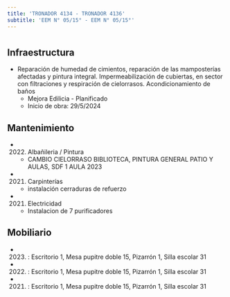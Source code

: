 ```yaml
---
title: 'TRONADOR 4134 - TRONADOR 4136'
subtitle: 'EEM N° 05/15° - EEM N° 05/15°'
---
```


#
## Infraestructura

* Reparación de humedad de cimientos, reparación de las mamposterías afectadas y pintura integral. Impermeabilización de cubiertas, en sector con filtraciones y respiración de cielorrasos.
Acondicionamiento de baños 
    + Mejora Edilicia - Planificado 
    + Inicio de obra: 29/5/2024 






## Mantenimiento

*  (2022) Albañileria / Pintura 
    + CAMBIO CIELORRASO BIBLIOTECA, PINTURA GENERAL PATIO Y AULAS, SDF 1 AULA 2023

*  (2021) Carpinterías 
    + instalación cerraduras de refuerzo

*  (2021) Electricidad 
    + Instalacion de 7 purificadores





## Mobiliario

*  (2023) : Escritorio 1, Mesa pupitre doble 15, Pizarrón 1, Silla escolar 31 

*  (2022) : Escritorio 1, Mesa pupitre doble 15, Pizarrón 1, Silla escolar 31 

*  (2021) : Escritorio 1, Mesa pupitre doble 15, Pizarrón 1, Silla escolar 31 



